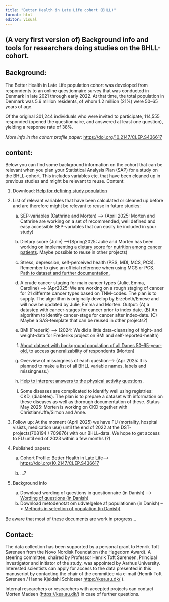 ```yaml
---
title: "Better Health in Late Life cohort (BHLL)"
format: html
editor: visual
---
```


## (A very first version of) Background info and tools for researchers doing studies on the BHLL-cohort.

## Background:

The Better Health in Late Life population cohort was developed from respondents to an online questionnaire survey that was conducted in Denmark in late 2021 through early 2022. At that time, the total population in Denmark was 5.6 million residents, of whom 1.2 million (21%) were 50–65 years of age.

Of the original 301,244 individuals who were invited to participate, 114,555 responded (opened the questionnaire, and answered at least one question), yielding a response rate of 38%.

*More info in the cohort profile paper*: <https://doi.org/10.2147/CLEP.S436617>

## content:

Below you can find some background information on the cohort that can be relevant when you plan your Statistical Analysis Plan (SAP) for a study on the BHLL-cohort. This includes variables etc. that have been cleaned up in previous studies and might be relevant to reuse. Content:

1.  Download: [Help for defining study population](Defining%20studypopulation%20BHLL%20questionaire%20version1.docx "Defining studypopulation BHLL questionaire version1")

2.  List of relevant variables that have been calculated or cleaned up before and are therefore might be relevant to reuse in future studies:

    a.  SEP-variables (Cathrine and Morten) –\> (April 2025: Morten and Cathrine are working on a set of recommended, well defined and easy accessible SEP-variables that can easily be included in your study)

    b.  Dietary score (Julie) –\>(Spring2025: Julie and Morten has been working on implementing [a dietary score for nutrition among cancer patients](Dietary_Score.html). Maybe possible to reuse in other projects)

    c.  Stress, depression, self-perceived health (PSS, MDI, MCS, PCS). Remember to give an official reference when using MCS or PCS. [Path to dataset and further documentation.](Scores.html)

    d.  A crude cancer staging for main cancer types (Julie, Emma, Caroline) –\> (Apr2025: We are working on a rough staging of cancer for 21 differnte cancer types based on TNM-codes. The plan is to supply. The algorithm is originally develop by Erzebeth/Emese and will now be updated by Julie, Emma and Morten. Output: (A) a datastep with cancer-stages for cancer prior to index date. (B) An algorithm to identify cancer-stage for cancer after index-date. (C) Maybe a SAS-template that can be reused in other projects?)

    e.  BMI (Frederik) –\> (2024: We did a little data-cleansing of hight- and weight-data for Frederiks project on BMI and self-reported-health)

    f.  [About dataset with background population of all Danes 50–65-year-old](background_population.html), to access generalizability of respondents (Morten)

    g.  Overview of missingness of each question–\> (Apr 2025: It is planned to make a list of all BHLL variable names, labels and missingness.)

    h.  [Help to interpret answers to the physical activity questions](https://ugc.futurelearn.com/uploads/files/bc/c5/bcc53b14-ec1e-4d90-88e3-1568682f32ae/IPAQ_PDF.pdf "https://ugc.futurelearn.com/uploads/files/bc/c5/bcc53b14-ec1e-4d90-88e3-1568682f32ae/IPAQ_PDF.pdf").

    i.  Some diseases are complicated to identify well using registries: CKD, (diabetes). The plan is to prepare a dataset with information on these diseases as well as thorough documentation of these. Status May 2025: Morten is working on CKD together with Christian/Uffe/Simon and Anne.

3.  Follow up: At the moment (April 2025) we have FU (mortality, hospital visists, medication use) until the end of 2022 at the DST-projects(708194 / 709876) with our BHLL-data. We hope to get access to FU until end of 2023 within a few months (?)

4.  Published papers:

    a.  Cohort Profile: Better Health in Late Life–\> <https://doi.org/10.2147/CLEP.S436617>

    b.  …?

5.  Background info

    a.  Download wording of questions in questionnaire (in Danish) –\> `<a href="`{=html}2021-09-27 Bedre sundhed \_ questions.docx`">`{=html}Wording of questions (in Danish)</a>
    b.  Download metodenotat om udvælgelse af populationen (in Danish) –\> `<a href="`{=html}2022-02-08 Metodenotat_Bedre sundhed 50.pdf`">`{=html}Methods in selection of population (in Danish)</a>

Be aware that most of these documents are work in progress…

## Contact:

The data collection has been supported by a personal grant to Henrik Toft Sørensen from the Novo Nordisk Foundation (the Hagedorn Award). A steering committee, chaired by Professor Henrik Toft Sørensen, Principal Investigator and initiator of the study, was appointed by Aarhus University. Interested scientists can apply for access to the data presented in this manuscript by contacting the chair of the committee via e-mail (Henrik Toft Sørensen / Hanne Kjeldahl Schlosser <https://kea.au.dk/> ).

Internal researchers or researchers with accepted projects can contact Morten Madsen (<https://kea.au.dk/>) in case of further questions.
